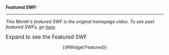 '''Featured SWF:'''
----
''This Month's featured SWF is the original homepage video. To see past featured SWFs, go [[Project:Featured SWF|here]].''


<div class="toccolours mw-collapsible mw-collapsed">
<big>Expand to see the Featured SWF</big>
<div class="mw-collapsible-content">
<center>
{{#Widget:Featured}}
</center>
</div></div>
